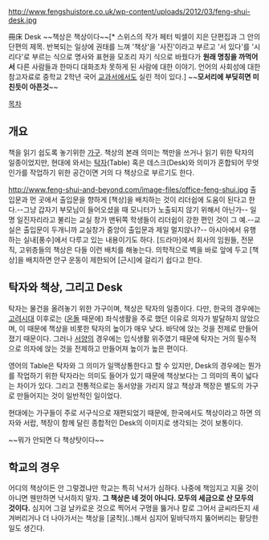 http://www.fengshuistore.co.uk/wp-content/uploads/2012/03/feng-shui-desk.jpg

冊床
Desk
~~책상은 책상이다~~[* 스위스의 작가 페터 빅셀이 지은 단편집과 그 안의 단편의 제목. 반복되는 일상에 권태를 느껴 '책상'을 '사진'이라고 부르고 '서 있다'를 '시리다'로 부르는 식으로 명사와 표현을 모조리 자기 식으로 바꿨다가 '''원래 명칭을 까먹어서''' 다른 사람들과 한마디 대화조차 못하게 된 사람에 대한 이야기. 언어의 사회성에 대한 참고자료로 중학교 2학년 국어 [[교과서]]에서도 실린 적이 있다.]
~~'''모서리에 부딪히면 미친듯이 아픈것'''~~

[[목차]]
== 개요 ==
책을 읽기 쉽도록 놓기위한 [[가구]]. 책상의 본래 의미는 책만을 쓰거나 읽기 위한 탁자의 일종이었지만, 현대에 와서는 [[탁자]](Table) 혹은 데스크(Desk)와 의미가 혼합되어 무엇인가를 작업하기 위한 공간이면 거의 다 책상으로 부르기도 한다.

http://www.feng-shui-and-beyond.com/image-files/office-feng-shui.jpg
출입문과 먼 곳에서 출입문을 향하게 [책상]을 배치하는 것이 리더쉽에 도움이 된다고 한다.--그냥 갑자기 부모님이 들어오셨을 때 모니터가 노출되지 않기 위해서 아닌가-- 일명 일진자리라고 불리는 교실 창가 맨뒤쪽 학생들이 리더쉽이 강한 편인 것이 그 예.--교실은 출입문이 두개니까 교실창가 중앙이 출입문과 제일 멀지않나?-- 아시아에서 유행하는 실내[풍수]에서 다루고 있는 내용이기도 하다. [드라마]에서 회사의 임원들, 전문직, 고위층들의 책상은 다들 이런 배치를 해놓는다. 
의학적으로 벽을 바로 앞에 두고 [책상]을 배치하면 안구 운동이 제한되어 [근시]에 걸리기 쉽다고 한다. 
== 탁자와 책상, 그리고 Desk ==
탁자는 물건을 올려놓기 위한 가구이며, 책상은 탁자의 일종이다. 다만, 한국의 경우에는 [[고려]]시대 이후로는 ([[온돌]] 때문에) 좌식생활을 주로 했던 이유로 의자가 발달하지 않았으며, 이 때문에 책상을 비롯한 탁자의 높이가 매우 낮다. 바닥에 앉는 것을 전제로 만들어졌기 때문이다. 그러나  [[서양]]의 경우에는 입식생활 위주였기 때문에 탁자는 거의 필수적으로 의자에 앉는 것을 전제하고 만들어져 높이가 높은 편이다.

영어의 Table은 탁자와 그 의미가 일맥상통한다고 할 수 있지만, Desk의 경우에는 뭔가를 작업하기 위한 탁자라는 의미도 들어가 있기 때문에 책상보다는 그 의미의 폭이 넓다는 차이가 있다. 그리고 전통적으로는 동서양을 가리지 않고 책상과 책장은 별도의 가구로 만들어지는 것이 일반적인 일이었다. 

현대에는 가구들이 주로 서구식으로 재편되었기 때문에, 한국에서도 책상이라고 하면 의자와 서랍, 책장이 함께 달린 종합적인 Desk의 이미지로 생각되는 것이 보통이다. 

~~뭐가 안되면 다 책상탓이다~~
== 학교의 경우 ==
어디의 책상이든 안 그렇겠냐만 학교는 특히 낙서가 심하다. 나중에 책임지고 지울 것이 아니면 웬만하면 낙서하지 말자. '''그 책상은 네 것이 아니다. 모두의 세금으로 산 모두의 것이다.''' 심지어 그걸 날카로운 것으로 찍어서 구멍을 뚫거나 칼로 그어서 글씨라든지 새겨버리거나 더 나아가서는 책상을 [굴착](..)해서 심지어 밑바닥까지 뚫어버리는 황당한 일도 생긴다.
